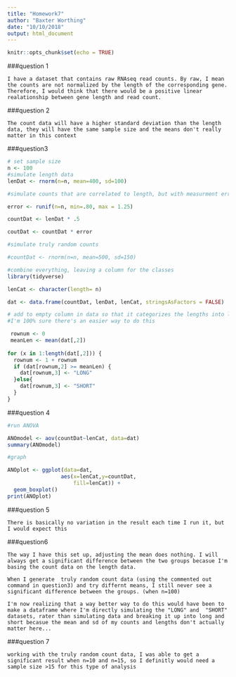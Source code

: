 ```yaml
---
title: "Homework7"
author: "Baxter Worthing"
date: "10/10/2018"
output: html_document
---
```


```r
knitr::opts_chunk$set(echo = TRUE)
```

###question 1
```
I have a dataset that contains raw RNAseq read counts. By raw, I mean the counts are not normalized by the length of the corresponding gene. Therefore, I would think that there would be a positive linear realationship between gene length and read count.

```
###question 2

```
The count data will have a higher standard deviation than the length data, they will have the same sample size and the means don't really matter in this context
```

###question3
```r
# set sample size 
n <- 100
#simulate length data 
lenDat <- rnorm(n=n, mean=400, sd=100)

#simulate counts that are correlated to length, but with measurment error

error <- runif(n=n, min=.80, max = 1.25)

countDat <- lenDat * .5

coutDat <- countDat * error

#simulate truly random counts

#countDat <- rnorm(n=n, mean=500, sd=150)

#combine everything, leaving a column for the classes 
library(tidyverse)

lenCat <- character(length= n)

dat <- data.frame(countDat, lenDat, lenCat, stringsAsFactors = FALSE)

# add to empty column in data so that it categorizes the lengths into long and short 
#I'm 100% sure there's an easier way to do this

 rownum <- 0
 meanLen <- mean(dat[,2])
 
for (x in 1:length(dat[,2])) {
  rownum <- 1 + rownum
  if (dat[rownum,2] >= meanLen) {
    dat[rownum,3] <- "LONG"
  }else{
    dat[rownum,3] <- "SHORT"
  }
}


```

###question 4

```r
#run ANOVA

ANOmodel <- aov(countDat~lenCat, data=dat)
summary(ANOmodel)

#graph

ANOplot <- ggplot(data=dat,
                 aes(x=lenCat,y=countDat,
                     fill=lenCat)) +
  geom_boxplot()
print(ANOplot) 

```

###question 5

```
There is basically no variation in the result each time I run it, but I would expect this

```

###question6

```
The way I have this set up, adjusting the mean does nothing. I will always get a significant difference between the two groups becasue I'm basing the count data on the length data. 

When I generate  truly random count data (using the commented out command in question3) and try differnt means, I still never see a significant difference between the groups. (when n=100)

I'm now realizing that a way better way to do this would have been to make a dataframe where I'm directly simulating the "LONG" and  "SHORT" datasets, rater than simulating data and breaking it up into long and short becasue the mean and sd of my counts and lengths don't actually matter here...

```

###question 7

```
working with the truly random count data, I was able to get a significant result when n=10 and n=15, so I definitly would need a sample size >15 for this type of analysis 

```